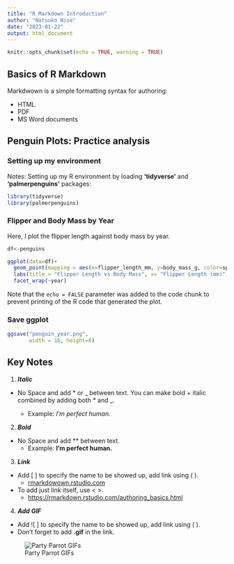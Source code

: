 ```yaml
---
title: "R Markdown Introduction"
author: "Natsuko Wise"
date: "2023-01-22"
output: html_document
---
```


```r
knitr::opts_chunk$set(echo = TRUE, warning = TRUE)
```

## Basics of R Markdown
Markdwown is a simple formatting syntax for authoring:

* HTML
* PDF
* MS Word documents

## Penguin Plots: Practice analysis

### Setting up my environment 
Notes: Setting up my R environment by loading **'tidyverse'** and **'palmerpenguins'** packages:
```r
library(tidyverse)
library(palmerpenguins)
```

### Flipper and Body Mass by Year
Here, I plot the flipper length against body mass by year. 
```r
df<-penguins

ggplot(data=df)+
  geom_point(mapping = aes(x=flipper_length_mm, y=body_mass_g, color=species))+
  labs(title = "Flipper Length vs Body Mass", x= "Flipper Length (mm)", y= "Body Mass (g)")+
  facet_wrap(~year)

```

Note that the `echo = FALSE` parameter was added to the code chunk to prevent printing of the R code that generated the plot.

### Save ggplot
```r
ggsave("penguin_year.png",
       width = 16, height=8)
```


## Key Notes

1. **_Italic_**
- No Space and add * or _ between text. You can make bold + italic combined by adding both * and _.

  - Example: _I'm perfect human._

2. **_Bold_**
+ No Space and add ** between text.
  - Example:
    **I'm perfect human.**

3. **_Link_**
+ Add [ ] to specify the name to be showed up, add link using ( ).
  - [rmarkdowown.rstudio.com](https://rmarkdown.rstudio.com/authoring_basics.html)
+ To add just link itself, use < >.
  - <https://rmarkdown.rstudio.com/authoring_basics.html>

4. **_Add GIF_**
+ Add ![ ] to specify the name to be showed up, add link using ( ).
+ Don't forget to add **.gif** in the link.

![Party Parrot GIFs](https://tenor.com/view/parrot-gif-22529125.gif)
